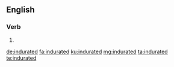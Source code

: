 ==English==

===Verb===
{{head|en|verb form}}

# {{en-past of|indurate}}

[[de:indurated]]
[[fa:indurated]]
[[ku:indurated]]
[[mg:indurated]]
[[ta:indurated]]
[[te:indurated]]